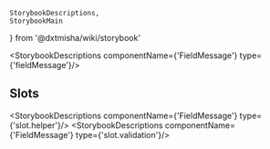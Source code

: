     StorybookDescriptions,
    StorybookMain
} from '@dxtmisha/wiki/storybook'


[//]: # (:documentation-import [!] System label / Системная метка)
[//]: # (:documentation-import [!] System label / Системная метка)

<Meta of={FieldMessage}/>
<StorybookMain
    name={FieldMessageWikiStorybook.getName()}
    description={FieldMessageWikiStorybook.getDescription()}
    story={FieldMessage.FieldMessage}
/>

[//]: # (:documentation-body [!] System label / Системная метка)

<StorybookDescriptions componentName={'FieldMessage'} type={'fieldMessage'}/>

[//]: # (:documentation-body [!] System label / Системная метка)

[//]: # (:documentation-events [!] System label / Системная метка)
[//]: # (:documentation-events [!] System label / Системная метка)

[//]: # (:documentation-expose [!] System label / Системная метка)
[//]: # (:documentation-expose [!] System label / Системная метка)

[//]: # (:documentation-slots [!] System label / Системная метка)
## Slots

<StorybookDescriptions componentName={'FieldMessage'} type={'slot.helper'}/>
<StorybookDescriptions componentName={'FieldMessage'} type={'slot.validation'}/>
<Canvas of={FieldMessage.FieldMessageSlots}/>

[//]: # (:documentation-slots [!] System label / Системная метка)
